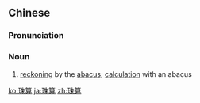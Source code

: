 ==Chinese==
{{zh-forms}}

===Pronunciation===
{{zh-pron
|m=zhūsuàn
|c=zyu1 syun3
|mn=qz,tw,xm,zz:chu-soàn
|cat=n
}}

===Noun===
{{zh-noun}}

# [[reckoning]] by the [[abacus]]; [[calculation]] with an abacus

[[ko:珠算]]
[[ja:珠算]]
[[zh:珠算]]